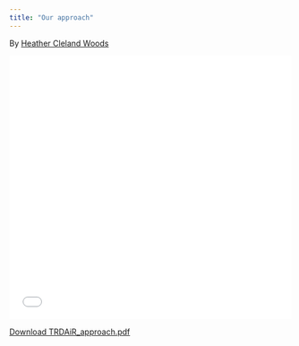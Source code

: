 ```yaml
---
title: "Our approach" 
---
```


By [Heather Cleland Woods](https://www.gla.ac.uk/schools/psychology/staff/heatherwoods/#/researchinterests)

<embed src="files/TRDAiR_approach.pdf" width="100%" height="470px" />
[Download TRDAiR_approach.pdf](files/TRDAiR_approach.pdf)
